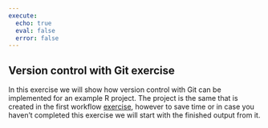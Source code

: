 ```yaml
---
execute:
  echo: true
  eval: false
  error: false
---
```


## Version control with Git exercise

In this exercise we will show how version control with Git can be implemented for an example R project. The project is the same that is created in the first workflow [exercise](@sec-Rproj_zenodo_exercise), however to save time or in case you haven't completed this exercise we will start with the finished output from it.
